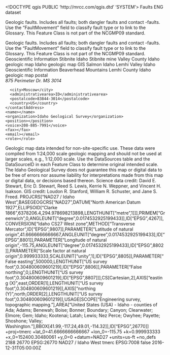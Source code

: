 <!DOCTYPE qgis PUBLIC 'http://mrcc.com/qgis.dtd' 'SYSTEM'>
<qgis version="3.34.13-Prizren">
  <identifier>Faults</identifier>
  <parentidentifier></parentidentifier>
  <language>ENG</language>
  <type>dataset</type>
  <title>Faults for the Geologic Map of the Stibnite Quadrangle, Valley County Idaho, Idaho Geological Survey Geologic Map 51 (GM-51), 2016</title>
  <abstract>Geologic faults. Includes all faults; both dangler faults and contact -faults. Use the “FaultMovement” field to classify fault type or to link to the Glossary. This Feature Class is not part of the NCGMP09 standard.

Geologic faults. Includes all faults; both dangler faults and contact -faults. Use the “FaultMovement” field to classify fault type or to link to the Glossary. This Feature Class is not part of the NCGMP09 standard.</abstract>
  <keywords vocabulary="Search keys">
    <keyword>Geoscientific Information</keyword>
    <keyword>Stibnite Idaho</keyword>
    <keyword>Stibnite mine</keyword>
    <keyword>Valley County Idaho geologic map</keyword>
    <keyword>Idaho</keyword>
    <keyword>geologic map GIS</keyword>
  </keywords>
  <keywords vocabulary="gmd:topicCategory">
    <keyword>Salmon Idaho</keyword>
    <keyword>Lemhi Valley</keyword>
    <keyword>Idaho</keyword>
    <keyword>Geoscientific Information</keyword>
    <keyword>Beaverhead Mountains</keyword>
    <keyword>Lemhi County Idaho geologic map</keyword>
  </keywords>
  <contact>
    <contactAddress>
      <type>postal</type>
      <address>875 Perimeter Dr. MS 3014</address>
      <city>Moscow</city>
      <administrativearea>ID</administrativearea>
      <postalcode>83844-3014</postalcode>
      <country>US</country>
    </contactAddress>
    <name></name>
    <organization>Idaho Geological Survey</organization>
    <position></position>
    <voice>208-885-7991</voice>
    <fax></fax>
    <email></email>
    <role></role>
  </contact>
  <links/>
  <dates>
    <date value="2016-12-31T00:00:00" type="Published"/>
  </dates>
  <fees></fees>
  <constraints type="Limitations of use">Geologic map data intended for non-site-specific use. These data were compiled from 1:24,000 scale geologic mapping and should not be used at larger scales, e.g., 1:12,000 scale. Use the DataSources table and the DataSourceID in each Feature Class to determine original intended scale. The Idaho Geological Survey does not guarantee this map or digital data to be free of errors nor assume liability for interpretations made from this map or digital data, or decisions based thereon.</constraints>
  <rights>Science data credit: David E. Stewart, Eric D. Stewart, Reed S. Lewis, Kerrie N. Weppner, and Vincent H. Isakson. &#xd;
&#xd;
GIS credit: Loudon R. Stanford, William R. Schuster, and Jane S. Freed.</rights>
  <encoding></encoding>
  <crs>
    <spatialrefsys nativeFormat="Wkt">
      <wkt>PROJCRS["NAD27 / Idaho West",BASEGEOGCRS["NAD27",DATUM["North American Datum 1927",ELLIPSOID["Clarke 1866",6378206.4,294.978698213898,LENGTHUNIT["metre",1]]],PRIMEM["Greenwich",0,ANGLEUNIT["degree",0.0174532925199433]],ID["EPSG",4267]],CONVERSION["Idaho CS27 West zone",METHOD["Transverse Mercator",ID["EPSG",9807]],PARAMETER["Latitude of natural origin",41.6666666666667,ANGLEUNIT["degree",0.0174532925199433],ID["EPSG",8801]],PARAMETER["Longitude of natural origin",-115.75,ANGLEUNIT["degree",0.0174532925199433],ID["EPSG",8802]],PARAMETER["Scale factor at natural origin",0.999933333,SCALEUNIT["unity",1],ID["EPSG",8805]],PARAMETER["False easting",500000,LENGTHUNIT["US survey foot",0.304800609601219],ID["EPSG",8806]],PARAMETER["False northing",0,LENGTHUNIT["US survey foot",0.304800609601219],ID["EPSG",8807]]],CS[Cartesian,2],AXIS["easting (X)",east,ORDER[1],LENGTHUNIT["US survey foot",0.304800609601219]],AXIS["northing (Y)",north,ORDER[2],LENGTHUNIT["US survey foot",0.304800609601219]],USAGE[SCOPE["Engineering survey, topographic mapping."],AREA["United States (USA) - Idaho - counties of Ada; Adams; Benewah; Boise; Bonner; Boundary; Canyon; Clearwater; Elmore; Gem; Idaho; Kootenai; Latah; Lewis; Nez Perce; Owyhee; Payette; Shoshone; Valley; Washington."],BBOX[41.99,-117.24,49.01,-114.32]],ID["EPSG",26770]]</wkt>
      <proj4>+proj=tmerc +lat_0=41.6666666666667 +lon_0=-115.75 +k=0.999933333 +x_0=152400.30480061 +y_0=0 +datum=NAD27 +units=us-ft +no_defs</proj4>
      <srsid>2188</srsid>
      <srid>26770</srid>
      <authid>EPSG:26770</authid>
      <description>NAD27 / Idaho West</description>
      <projectionacronym>tmerc</projectionacronym>
      <ellipsoidacronym>EPSG:7008</ellipsoidacronym>
      <geographicflag>false</geographicflag>
    </spatialrefsys>
  </crs>
  <extent>
    <spatial dimensions="2" miny="44.876852999999997" maxx="-115.25153000000000247" maxz="0" crs="EPSG:26770" maxy="44.99974000000000274" minx="-115.37518300000000693" minz="0"/>
    <temporal>
      <period>
        <start>2016-12-31T05:00:00Z</start>
        <end></end>
      </period>
    </temporal>
    <temporal>
      <period>
        <start></start>
        <end></end>
      </period>
    </temporal>
  </extent>
</qgis>
